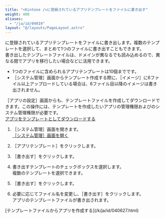 ```yaml
---
title: "<Kintone />に登録されているアプリテンプレートをファイルに書き出す"
weight: 400
aliases:
  - "/ja/id/04019"
layout: "@/layouts/PageLayout.astro"
---
```




<Kintone />に登録されているアプリテンプレートをファイルに書き出します。複数のテンプレートを選択して、まとめて1つのファイルに書き出すこともできます。  
書き出したテンプレートファイルは、ドメインが異なる<Kintone />でも読み込めるので、異なる<Kintone />間でアプリを移行したい場合などに活用できます。

<Note>

* 1つのファイルに含められるアプリテンプレートは10個までです。
* <Wovn>［<Kintone />システム管理］</Wovn>画面からテンプレート作成する際に、<Wovn>［イメージ］</Wovn>に6ファイル以上アップロードしている場合は、6ファイル目以降のイメージは書き出されません。

</Note>

<Hint>

<Wovn>［アプリの設定］</Wovn>画面からも、テンプレートファイルを作成してダウンロードできます。<Wovn></Wovn>この操作には、テンプレートを作成したいアプリの管理権限および<Kintone />のシステム管理権限が必要です。  
[アプリをテンプレートとしてダウンロードする](/k/ja/id/040493.html)

</Hint>

1. <Wovn>［<Kintone />システム管理］</Wovn>画面を開きます。<Wovn></Wovn>  
  [［<Kintone />システム管理］画面を開く](/k/ja/id/04046.html)

1. <Wovn>［アプリテンプレート］</Wovn>をクリックします。<Wovn></Wovn>

1. <Wovn>［書き出す］</Wovn>をクリックします。<Wovn></Wovn>

1. 書き出すテンプレートのチェックボックスを選択します。  
  複数のテンプレートを選択できます。

1. <Wovn>［書き出す］</Wovn>をクリックします。<Wovn></Wovn>

1. 必要に応じてファイル名を変更し、<Wovn>［書き出す］</Wovn>をクリックします。<Wovn></Wovn>  
  アプリのテンプレートファイルが書き出されます。

<Reference>
[テンプレートファイルからアプリを作成する](/k/ja/id/040627.html)

</Reference>
